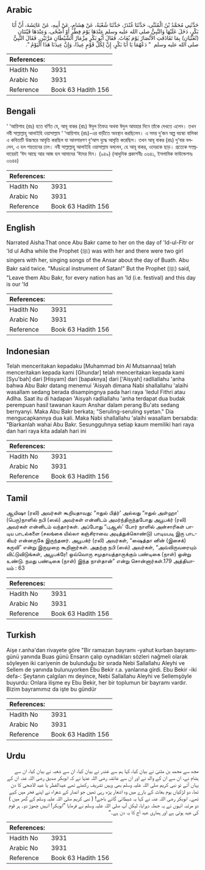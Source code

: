## Arabic


<div dir="rtl" lang="ar" style={{fontSize:'larger',backgroundColor:'#f8f9fa',padding:20}}>
حَدَّثَنِي مُحَمَّدُ بْنُ الْمُثَنَّى، حَدَّثَنَا غُنْدَرٌ، حَدَّثَنَا شُعْبَةُ، عَنْ هِشَامٍ، عَنْ أَبِيهِ، عَنْ عَائِشَةَ، أَنَّ أَبَا بَكْرٍ، دَخَلَ عَلَيْهَا وَالنَّبِيُّ صلى الله عليه وسلم عِنْدَهَا يَوْمَ فِطْرٍ أَوْ أَضْحًى، وَعِنْدَهَا قَيْنَتَانِ ‏(‏تُغَنِّيَانِ‏)‏ بِمَا تَقَاذَفَتِ الأَنْصَارُ يَوْمَ بُعَاثَ‏.‏ فَقَالَ أَبُو بَكْرٍ مِزْمَارُ الشَّيْطَانِ مَرَّتَيْنِ‏.‏ فَقَالَ النَّبِيُّ صلى الله عليه وسلم ‏ "‏ دَعْهُمَا يَا أَبَا بَكْرٍ، إِنَّ لِكُلِّ قَوْمٍ عِيدًا، وَإِنَّ عِيدَنَا هَذَا الْيَوْمُ ‏"‏‏.‏
</div>
<div style={{backgroundColor:'#f8f9fa',padding:20, marginBottom: 10}}><table> <thead> <tr> <th>References:</th> <th></th> </tr> </thead> <tbody><tr><td>Hadith No</td><td>3931</td></tr><tr><td>Arabic No</td><td>3931</td></tr><tr><td>Reference</td><td>Book 63 Hadith 156</td></tr></tbody></table></div>

## Bengali


<div dir="ltr" lang="bn" style={{fontSize:'larger',backgroundColor:'#f8f9fa',padding:20}}>
‘ ‘আয়িশাহ (রাঃ) হতে বর্ণিত যে, আবূ বাকর (রাঃ) ঈদুল তিফত্র অথবা ঈদুল আযহার দিনে তাঁকে দেখতে এলেন। তখন নবী সাল্লাল্লাহু আলাইহি ওয়াসাল্লাম ‘ ‘আয়িশাহ (রাঃ)-এর বাড়ীতে অবস্থান করছিলেন। এ সময় দু’জন অল্প বয়স্কা বালিকা এ কবিতাটি উচ্চস্বরে আবৃত্তি করছিল যা আনসারগণ বু‘আস যুদ্ধে আবৃত্তি করেছিল। তখন আবূ বাকর (রাঃ) দু‘বার বললেন, এ হল শয়তানের ঢাল। নবী সাল্লাল্লাহু আলাইহি ওয়াসাল্লাম বললেন, হে আবূ বাকর, ওদেরকে ছাড়। প্রত্যেক সম্প্রদায়েরই ‘ঈদ আছে আর আজ হল আমাদের ‘ঈদের দিন। (৯৪৯) (আধুনিক প্রকাশনীঃ ৩৬৪১, ইসলামিক ফাউন্ডেশনঃ ৩৬৪৪)
</div>
<div style={{backgroundColor:'#f8f9fa',padding:20, marginBottom: 10}}><table> <thead> <tr> <th>References:</th> <th></th> </tr> </thead> <tbody><tr><td>Hadith No</td><td>3931</td></tr><tr><td>Arabic No</td><td>3931</td></tr><tr><td>Reference</td><td>Book 63 Hadith 156</td></tr></tbody></table></div>

## English


<div dir="ltr" lang="en" style={{fontSize:'larger',backgroundColor:'#f8f9fa',padding:20}}>
Narrated Aisha:That once Abu Bakr came to her on the day of 'Id-ul-Fitr or 'Id ul Adha while the Prophet (ﷺ) was with her and there were two girl singers with her, singing songs of the Ansar about the day of Buath. Abu Bakr said twice. "Musical instrument of Satan!" But the Prophet (ﷺ) said, "Leave them Abu Bakr, for every nation has an 'Id (i.e. festival) and this day is our 'Id
</div>
<div style={{backgroundColor:'#f8f9fa',padding:20, marginBottom: 10}}><table> <thead> <tr> <th>References:</th> <th></th> </tr> </thead> <tbody><tr><td>Hadith No</td><td>3931</td></tr><tr><td>Arabic No</td><td>3931</td></tr><tr><td>Reference</td><td>Book 63 Hadith 156</td></tr></tbody></table></div>

## Indonesian


<div dir="ltr" lang="id" style={{fontSize:'larger',backgroundColor:'#f8f9fa',padding:20}}>
Telah menceritakan kepadaku [Muhammad bin Al Mutsannaa] telah menceritakan kepada kami [Ghundar] telah menceritakan kepada kami [Syu'bah] dari [Hisyam] dari [bapaknya] dari ['Aisyah] radliallahu 'anha bahwa Abu Bakr datang menemui 'Aisyah dimana Nabi shallallahu 'alaihi wasallam sedang berada disampingnya pada hari raya 'Iedul Fithri atau Adlha. Saat itu di hadapan 'Aisyah radliallahu 'anha terdapat dua budak perempuan hasil tawanan kaum Anshar dalam perang Bu'ats sedang bernyanyi. Maka Abu Bakr berkata; "Seruling-seruling syetan." Dia mengucapkannya dua kali. Maka Nabi shallallahu 'alaihi wasallam bersabda: "Biarkanlah wahai Abu Bakr. Sesungguhnya setiap kaum memiliki hari raya dan hari raya kita adalah hari ini
</div>
<div style={{backgroundColor:'#f8f9fa',padding:20, marginBottom: 10}}><table> <thead> <tr> <th>References:</th> <th></th> </tr> </thead> <tbody><tr><td>Hadith No</td><td>3931</td></tr><tr><td>Arabic No</td><td>3931</td></tr><tr><td>Reference</td><td>Book 63 Hadith 156</td></tr></tbody></table></div>

## Tamil


<div dir="ltr" lang="ta" style={{fontSize:'larger',backgroundColor:'#f8f9fa',padding:20}}>
ஆயிஷா (ரலி) அவர்கள் கூறியதாவது: “ஈதுல் பித்ர்' அல்லது “ஈதுல் அள்ஹா' (பெரு)நாளில் நபி (ஸல்) அவர்கள் என்னிடம் அமர்ந்திருந்தபோது அபூபக்ர் (ரலி) அவர்கள் என்னிடம் வந்தார்கள். அப்போது “புஆஸ்' போர் நாளில் அன்சாரிகள் பாடிய பாடல்களை (சலங்கை யில்லா கஞ்சிராவை அடித்துக்கொண்டு) பாடியபடி இரு பாடகியர் என்னருகே இருந்தனர். அபூபக்ர் (ரலி) அவர்கள், “ஷைத்தா னின் (இசைக்) கருவி” என்று இருமுறை கூறினார்கள். அதற்கு நபி (ஸல்) அவர்கள், “அவ்விருவரையும் விட்டுவிடுங்கள், அபூபக்ரே! ஒவ்வொரு சமுதாயத்தாருக்கும் பண்டிகை (நாள்) ஒன்று உண்டு. நமது பண்டிகை (நாள்) இந்த நாள்தான்” என்று சொன்னார்கள்.179 அத்தியாயம் : 63
</div>
<div style={{backgroundColor:'#f8f9fa',padding:20, marginBottom: 10}}><table> <thead> <tr> <th>References:</th> <th></th> </tr> </thead> <tbody><tr><td>Hadith No</td><td>3931</td></tr><tr><td>Arabic No</td><td>3931</td></tr><tr><td>Reference</td><td>Book 63 Hadith 156</td></tr></tbody></table></div>

## Turkish


<div dir="ltr" lang="tr" style={{fontSize:'larger',backgroundColor:'#f8f9fa',padding:20}}>
Aişe r.anha'dan rivayete göre "Bir ramazan bayramı -yahut kurban bayramı- günü yanında Buas günü Ensarın çalıp oynadıkları sözleri nağmeli olarak söyleyen iki cariyenin de bulunduğu bir sırada Nebi Sallallahu Aleyhi ve Sellem de yanında bulunuyorken Ebu Bekir r.a. yanlarına girdi. Ebu Bekir -iki defa-: Şeytanın çaIgıIarı mı deyince, Nebi Sallallahu Aleyhi ve SellemşöyIe buyurdu: Onlara ilişme ey Ebu Bekir, her bir toplumun bir bayramı vardır. Bizim bayramımız da işte bu gündür
</div>
<div style={{backgroundColor:'#f8f9fa',padding:20, marginBottom: 10}}><table> <thead> <tr> <th>References:</th> <th></th> </tr> </thead> <tbody><tr><td>Hadith No</td><td>3931</td></tr><tr><td>Arabic No</td><td>3931</td></tr><tr><td>Reference</td><td>Book 63 Hadith 156</td></tr></tbody></table></div>

## Urdu


<div dir="rtl" lang="ur" style={{fontSize:'larger',backgroundColor:'#f8f9fa',padding:20}}>
مجھ سے محمد بن مثنیٰ نے بیان کیا، کہا ہم سے غندر نے بیان کیا، ان سے شعبہ نے بیان کیا، ان سے ہشام نے، ان سے ان کے والد نے اور ان سے عائشہ رضی اللہ عنہا نے کہ ابوبکر صدیق رضی اللہ عنہ ان کے یہاں آئے تو نبی کریم صلی اللہ علیہ وسلم بھی وہیں تشریف رکھتے تھے عیدالفطر یا عید الاضحی کا دن تھا، دو لڑکیاں یوم بعاث کے بارے میں وہ اشعار پڑھ رہی تھیں جو انصار کے شعراء نے اپنے فخر میں کہے تھے۔ ابوبکر رضی اللہ عنہ نے کہا یہ شیطانی گانے باجے! ( نبی کریم صلی اللہ علیہ وسلم کے گھر میں ) دو مرتبہ انہوں نے یہ جملہ دہرایا، لیکن آپ صلی اللہ علیہ وسلم نے فرمایا ”ابوبکر! انہیں چھوڑ دو۔ ہر قوم کی عید ہوتی ہے اور ہماری عید آج کا یہ دن ہے۔“
</div>
<div style={{backgroundColor:'#f8f9fa',padding:20, marginBottom: 10}}><table> <thead> <tr> <th>References:</th> <th></th> </tr> </thead> <tbody><tr><td>Hadith No</td><td>3931</td></tr><tr><td>Arabic No</td><td>3931</td></tr><tr><td>Reference</td><td>Book 63 Hadith 156</td></tr></tbody></table></div>